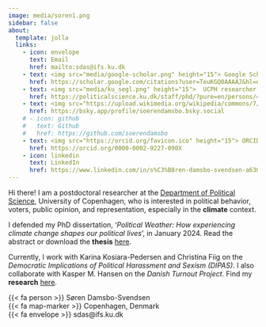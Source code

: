 ```yaml
---
image: media/soren1.png
sidebar: false
about:
  template: jolla
  links:
    - icon: envelope
      text: Email
      href: mailto:sdas@ifs.ku.dk
    - text: <img src="media/google-scholar.png" height="15"> Google Scholar
      href: https://scholar.google.com/citations?user=TeuKGQ0AAAAJ&hl=en&oi=sra
    - text: <img src="media/ku_segl.png" height="15">  UCPH researcher profile
      href: https://politicalscience.ku.dk/staff/phd/?pure=en/persons/457325
    - text: <img src="https://upload.wikimedia.org/wikipedia/commons/7/7a/Bluesky_Logo.svg" height="15"> Bluesky
      href: https://bsky.app/profile/soerendamsbo.bsky.social
    # - icon: github
    #   text: Github
    #   href: https://github.com/soerendamsbo
    - text: <img src="https://orcid.org/favicon.ico" height="15"> ORCID
      href: https://orcid.org/0000-0002-9227-090X
    - icon: linkedin
      text: LinkedIn
      href: https://www.linkedin.com/in/s%C3%B8ren-damsbo-svendsen-a63051170/
---
```


Hi there! I am a postdoctoral researcher at the [Department of Political Science](https://politicalscience.ku.dk/), University of Copenhagen, who is interested in political behavior, voters, public opinion, and representation, especially in the **climate** context. 

I defended my PhD dissertation, '*Political Weather: How experiencing climate change shapes our political lives*', in January 2024. Read the abstract or download the **thesis** [here](https://soerendamsbo.github.io/phd-thesis.html).

Currently, I work with Karina Kosiara-Pedersen and Christina Fiig on the *Democratic Implications of Political Harassment and Sexism (DIPAS)*. I also collaborate with Kasper M. Hansen on the *Danish Turnout Project*. Find my **research** [here](https://soerendamsbo.github.io/research.html).

{{< fa person >}} Søren Damsbo-Svendsen  
{{< fa map-marker >}} Copenhagen, Denmark  
{{< fa envelope >}} sdas@ifs.ku.dk